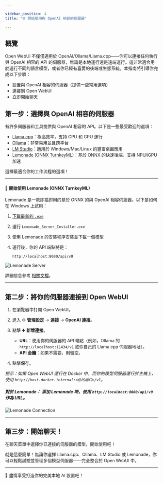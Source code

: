 ```yaml
---

sidebar_position: 4  
title: "🌐 開始使用與 OpenAI 相容的伺服器"

---
```


## 概覽

Open WebUI 不僅僅適用於 OpenAI/Ollama/Llama.cpp——你可以連接任何執行與 OpenAI 相容的 API 的伺服器，無論是本地運行還是遠端運行。這非常適合用於運行不同的語言模型，或者你已經有喜愛的後端或生態系統。本指南將引導你完成以下步驟：

- 設置與 OpenAI 相容的伺服器（提供一些常用選項）
- 連接到 Open WebUI
- 立即開始聊天

## 第一步：選擇與 OpenAI 相容的伺服器

有許多伺服器和工具提供與 OpenAI 相容的 API。以下是一些最受歡迎的選項：

- [Llama.cpp](https://github.com/ggml-org/llama.cpp)：極高效率，支持 CPU 和 GPU 運行
- [Ollama](https://ollama.com/)：非常易用並且跨平台
- [LM Studio](https://lmstudio.ai/)：適用於 Windows/Mac/Linux 的豐富桌面應用
- [Lemonade (ONNX TurnkeyML)](https://github.com/onnx/turnkeyml)：基於 ONNX 的快速後端，支持 NPU/iGPU 加速

選擇最適合你的工作流程的選項！

---

#### 🍋 開始使用 Lemonade (ONNX TurnkeyML)

Lemonade 是一款即插即用的基於 ONNX 的與 OpenAI 相容伺服器。以下是如何在 Windows 上試用：

1. [下載最新的 `.exe`](https://github.com/onnx/turnkeyml/releases)
2. 運行 `Lemonade_Server_Installer.exe`
3. 使用 Lemonade 的安裝程序安裝並下載一個模型
4. 運行後，你的 API 端點將是：

   ```
   http://localhost:8000/api/v0
   ```

![Lemonade Server](/images/getting-started/lemonade-server.png)

詳細信息參考 [相關文檔](https://github.com/onnx/turnkeyml)。

---

## 第二步：將你的伺服器連接到 Open WebUI

1. 在瀏覽器中打開 Open WebUI。
2. 進入 ⚙️ **管理設定** → **連接** → **OpenAI 連接**。
3. 點擊 ➕ **新增連接**。

   - **URL**：使用你的伺服器的 API 端點（例如，Ollama 的 `http://localhost:11434/v1` 或你自己的 Llama.cpp 伺服器地址）。
   - **API 金鑰**：如果不需要，則留空。

4. 點擊保存。

*提示：如果 Open WebUI 運行在 Docker 中，而你的模型伺服器運行於主機上，使用 `http://host.docker.internal:<你的端口>/v1`。*

##### **對於 Lemonade：** 添加 Lemonade 時，使用 `http://localhost:8000/api/v0` 作為 URL。

![Lemonade Connection](/images/getting-started/lemonade-connection.png)

---

## 第三步：開始聊天！

在聊天菜單中選擇你已連接的伺服器的模型，開始使用吧！

就是這麼簡單！無論你選擇 Llama.cpp、Ollama、LM Studio 或 Lemonade，你可以輕鬆試驗並管理多個模型伺服器——完全整合於 Open WebUI 中。

--- 

🚀 盡情享受打造你的完美本地 AI 設置吧！